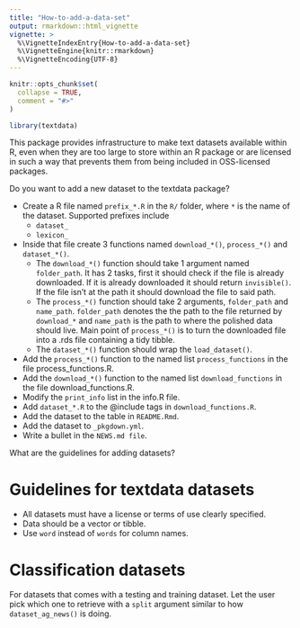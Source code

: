 ```yaml
---
title: "How-to-add-a-data-set"
output: rmarkdown::html_vignette
vignette: >
  %\VignetteIndexEntry{How-to-add-a-data-set}
  %\VignetteEngine{knitr::rmarkdown}
  %\VignetteEncoding{UTF-8}
---
```


```r
knitr::opts_chunk$set(
  collapse = TRUE,
  comment = "#>"
)
```

```r
library(textdata)
```

This package provides infrastructure to make text datasets available within R, even when they are too large to store within an R package or are licensed in such a way that prevents them from being included in OSS-licensed packages.

Do you want to add a new dataset to the textdata package?

- Create a  R file named `prefix_*.R` in the `R/` folder, where `*` is the name of the dataset. Supported prefixes include
    - `dataset_`
    - `lexicon_`
- Inside that file create 3 functions named `download_*()`, `process_*()` and `dataset_*()`.
  - The `download_*()` function should take 1 argument named `folder_path`. It has 2 tasks, first it should check if the file is already downloaded. If it is already downloaded it should return `invisible()`. If the file isn't at the path it should download the file to said path.
  - The `process_*()` function should take 2 arguments, `folder_path` and `name_path`. `folder_path` denotes the the path to the file returned by `download_*` and `name_path` is the path to where the polished data should live. Main point of `process_*()` is to turn the downloaded file into a .rds file containing a tidy tibble.
  - The `dataset_*()` function should wrap the `load_dataset()`.
- Add the `process_*()` function to the named list `process_functions` in the file process_functions.R.
- Add the `download_*()` function to the named list `download_functions` in the file download_functions.R.
- Modify the `print_info` list in the info.R file.
- Add `dataset_*.R` to the @include tags in `download_functions.R`.
- Add the dataset to the table in `README.Rmd`.
- Add the dataset to `_pkgdown.yml`.
- Write a bullet in the `NEWS.md file`.

What are the guidelines for adding datasets?

# Guidelines for textdata datasets

- All datasets must have a license or terms of use clearly specified.
- Data should be a vector or tibble.
- Use `word` instead of `words` for column names.

# Classification datasets

For datasets that comes with a testing and training dataset. Let the user pick which one to retrieve with a `split` argument similar to how `dataset_ag_news()` is doing.
